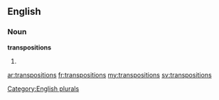 ==English==

===Noun===
'''transpositions'''

# {{plural of|[[transposition]]}}

[[Category:English plurals]]

[[ar:transpositions]]
[[fr:transpositions]]
[[my:transpositions]]
[[sv:transpositions]]